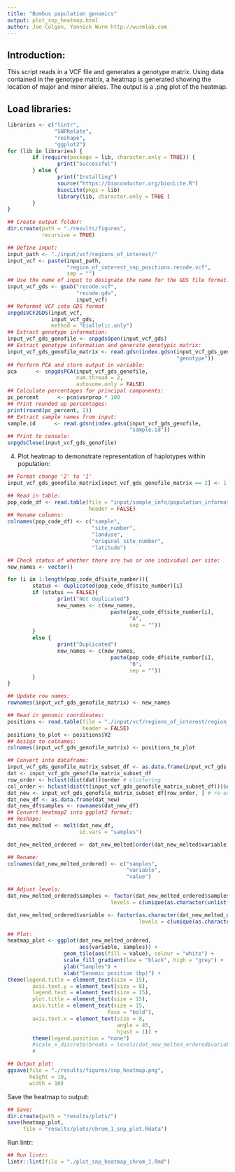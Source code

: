 ```yaml
---
title: "Bombus population genomics"
output: plot_snp_heatmap.html
author: Joe Colgan, Yannick Wurm http://wurmlab.com
---
```


## Introduction:
This script reads in a VCF file and generates a genotype matrix.
Using data contained in the genotype matrix, a heatmap is generated showing the location of
major and minor alleles.
The output is a .png plot of the heatmap.

## Load libraries:

```r
libraries <- c("lintr",
               "SNPRelate",
               "reshape",
               "ggplot2")
for (lib in libraries) {
        if (require(package = lib, character.only = TRUE)) {
                print("Successful")
        } else {
                print("Installing")
                source("https://bioconductor.org/biocLite.R")
                biocLite(pkgs = lib)
                library(lib, character.only = TRUE )
        }
}

## Create output folder:
dir.create(path = "./results/figures",
           recursive = TRUE)
```


```r
## Define input:
input_path <- "./input/vcf/regions_of_interest/"
input_vcf <- paste(input_path,
                   "region_of_interest_snp_positions.recode.vcf",
                   sep = "")
## Use the name of input to designate the name for the GDS file format.
input_vcf_gds <- gsub("recode.vcf",
                      "recode.gds",
                      input_vcf)
## Reformat VCF into GDS format
snpgdsVCF2GDS(input_vcf,
              input_vcf_gds,
              method = "biallelic.only")
## Extract genotype information:
input_vcf_gds_genofile <- snpgdsOpen(input_vcf_gds)
## Extract genotype information and generate genotypic matrix:  
input_vcf_gds_genofile_matrix <- read.gdsn(index.gdsn(input_vcf_gds_genofile,
                                                      "genotype"))
## Perform PCA and store output in variable:  
pca      <- snpgdsPCA(input_vcf_gds_genofile,
                      num.thread = 2,
                      autosome.only = FALSE)
## Calculate percentages for principal components:  
pc_percent      <- pca$varprop * 100
## Print rounded up percentages:  
print(round(pc_percent, 2))
## Extract sample names from input:  
sample.id      <- read.gdsn(index.gdsn(input_vcf_gds_genofile,
                                       "sample.id"))
## Print to console:
snpgdsClose(input_vcf_gds_genofile)
```

4) Plot heatmap to demonstrate representation of haplotypes within population:

```r
## Format change '2' to '1'
input_vcf_gds_genofile_matrix[input_vcf_gds_genofile_matrix == 2] <- 1

## Read in table:
pop_code_df <- read.table(file = "input/sample_info/population_information.txt",
                          header = FALSE)
## Rename columns:
colnames(pop_code_df) <- c("sample",
                           "site_number",
                           "landuse",
                           "original_site_number",
                           "latitude")

## Check status of whether there are two or one individual per site:
new_names <- vector()

for (i in 1:length(pop_code_df$site_number)){
        status <- duplicated(pop_code_df$site_number)[i]
        if (status == FALSE){
                print("Not duplicated")
                new_names <- c(new_names,
                                 paste(pop_code_df$site_number[i],
                                       "A",
                                       sep = ""))
        }
        else {
                print("Duplicated")
                new_names <- c(new_names,
                                 paste(pop_code_df$site_number[i],
                                       "B",
                                       sep = ""))
        }
}

## Update row names:
rownames(input_vcf_gds_genofile_matrix) <- new_names

## Read in genomic coordinates:
positions <- read.table(file = "./input/vcf/regions_of_interest/region_of_interest_snp_positions.txt",
                        header = FALSE)
positions_to_plot <- positions$V2
## Assign to colnames:
colnames(input_vcf_gds_genofile_matrix) <- positions_to_plot

## Convert into dataframe:
input_vcf_gds_genofile_matrix_subset_df <- as.data.frame(input_vcf_gds_genofile_matrix)
dat <- input_vcf_gds_genofile_matrix_subset_df
row_order <- hclust(dist(dat))$order # clustering
col_order <- hclust(dist(t(input_vcf_gds_genofile_matrix_subset_df)))$order
dat_new <- input_vcf_gds_genofile_matrix_subset_df[row_order, ] # re-order matrix accoring to clustering
dat_new_df <- as.data.frame(dat_new)
dat_new_df$samples <- rownames(dat_new_df)
## Convert heatmap2 into ggplot2 format:
## Reshape:
dat_new_melted <- melt(dat_new_df,
                       id.vars = "samples")

dat_new_melted_ordered <- dat_new_melted[order(dat_new_melted$variable), ]

## Rename:
colnames(dat_new_melted_ordered) <- c("samples",
                                      "variable",
                                      "value")

## Adjust levels:
dat_new_melted_ordered$samples <- factor(dat_new_melted_ordered$samples,
                                 levels = c(unique(as.character(unlist(dat_new_melted_ordered$samples)))))

dat_new_melted_ordered$variable <- factor(as.character(dat_new_melted_ordered$variable),
                                          levels = c(unique(as.character(unlist(dat_new_melted_ordered$variable)))))

## Plot:
heatmap_plot <- ggplot(dat_new_melted_ordered,
                       aes(variable, samples)) +
                  geom_tile(aes(fill = value), colour = "white") +
                  scale_fill_gradient(low = "black", high = "grey") +
                  ylab("Samples") +
                  xlab("Genomic position (bp)") +
theme(legend.title = element_text(size = 15),
        axis.text.y = element_text(size = 8),
        legend.text = element_text(size = 15),
        plot.title = element_text(size = 15),
        axis.title = element_text(size = 15,
                                face = "bold"),
        axis.text.x = element_text(size = 8,
                                   angle = 45,
                                   hjust = 1)) +
        theme(legend.position = "none")
        #scale_x_discrete(breaks = levels(dat_new_melted_ordered$variable)[c(T,
        #                                                                    rep(F, 20))])

## Output plot:
ggsave(file = "./results/figures/snp_heatmap.png",
       height = 10,
       width = 10)
```

Save the heatmap to output:

```r
## Save:
dir.create(path = "results/plots/")
save(heatmap_plot,
     file = "results/plots/chrom_1_snp_plot.Rdata")
```

Run lintr:
```r
## Run lintr:
lintr::lint(file = "./plot_snp_heatmap_chrom_1.Rmd")
```
